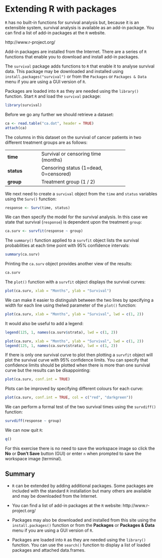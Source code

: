 # Extending R with packages {#exercise5}

`R` has no built-in functions for survival analysis but, because it is an extensible system, survival analysis is
available as an add-in package. You can find a list of add-in packages at the `R` website. 

http://www.r-project.org/

Add-in packages are installed from the Internet. There are a series of `R` functions that enable you to download and install add-in packages.

The `survival` package adds functions to `R` that enable it to analyse survival data. This package may be downloaded and installed using `install.packages("survival")` or from the `Packages` or `Packages & Data` menu if you are using a GUI version of `R`.

Packages are loaded into `R` as they are needed using the `library()` function. Start `R` and load the `survival` package:

```r
library(survival)
```

Before we go any further we should retrieve a dataset:

```r
ca <- read.table("ca.dat", header = TRUE)
attach(ca)
```

The columns in this dataset on the survival of cancer patients in two different treatment groups are as follows:

+---------------+----------------------------------------+
| **time**      | Survival or censoring time (months)    |
+---------------+----------------------------------------+
| **status**    | Censoring status (1=dead, 0=censored)  |
+---------------+----------------------------------------+
| **group**     | Treatment group (1 / 2)                |
+---------------+----------------------------------------+

We next need to create a `survival` object from the `time` and `status` variables using the `Surv()` function: 

```r
response <- Surv(time, status)
```

We can then specify the model for the survival analysis. In this case we state that survival (`response`) is dependent upon the treatment `group`:

```r
ca.surv <- survfit(response ~ group)
```

The `summary()` function applied to a `survfit` object lists the survival probabilities at each time point with 95% confidence intervals:

```r
summary(ca.surv)
```

Printing the `ca.surv` object provides another view of the results: 

```r
ca.surv
```

The `plot()` function with a `survfit` object displays the survival curves: 

```r
plot(ca.surv, xlab = "Months", ylab = "Survival")
```

We can make it easier to distinguish between the two lines by specifying a width for each line using thelwd
parameter of the `plot()` function:

```r
plot(ca.surv, xlab = "Months", ylab = "Survival", lwd = c(1, 2))
```

It would also be useful to add a legend:

```r
legend(125, 1, names(ca.surv$strata), lwd = c(1, 2))
```

```r
plot(ca.surv, xlab = "Months", ylab = "Survival", lwd = c(1, 2))
legend(125, 1, names(ca.surv$strata), lwd = c(1, 2))
```

If there is only one survival curve to plot then plotting a `survfit` object will plot the survival curve with 95% confidence limits. You can specify that confidence limits should be plotted when there is more than one survival curve but the results can be disappointing:

```r
plot(ca.surv, conf.int = TRUE)
```

Plots can be improved by specifying different colours for each curve:

```r
plot(ca.surv, conf.int = TRUE, col = c("red", "darkgreen"))
```

We can perform a formal test of the two survival times using the `survdiff()` function: 

```r
survdiff(response ~ group)
```

We can now quit `R`: 

```r
q()
```

For this exercise there is no need to save the workspace image so click the **No** or **Don't Save** button (GUI) or enter `n` when prompted to save the workspace image (terminal).

## Summary

* `R` can be extended by adding additional packages. Some packages are included with the standard `R` installation but many others are available and may be downloaded from the Internet.

* You can find a list of add-in packages at the `R` website: http://www.r-project.org/

* Packages may also be downloaded and installed from this site using the `install.packages()` function or from the **Packages** or **Packages & Data** menu if you are using a GUI version of `R`.

* Packages are loaded into `R` as they are needed using the `library()` function. You can use the `search()` function to display a list of loaded packages and attached data.frames.
